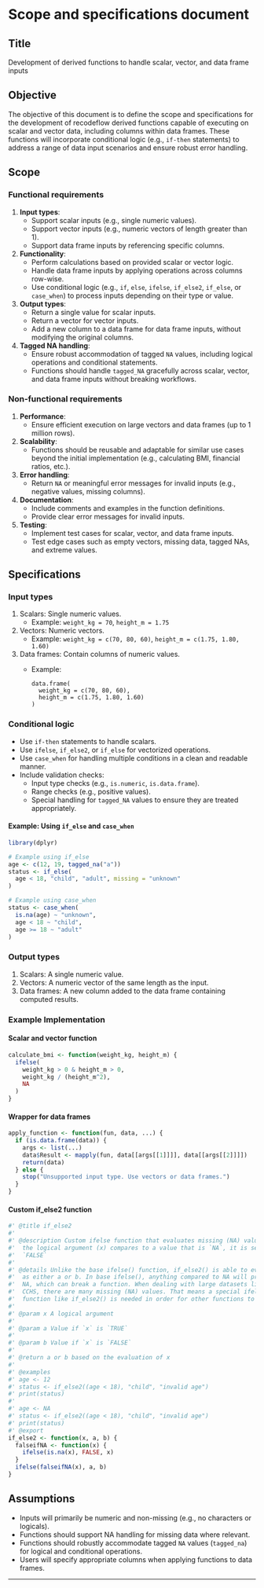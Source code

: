 # Scope and specifications document

## Title
Development of derived functions to handle scalar, vector, and data frame inputs

## Objective
The objective of this document is to define the scope and specifications for the development of recodeflow derived functions capable of executing on scalar and vector data, including columns within data frames. These functions will incorporate conditional logic (e.g., `if-then` statements) to address a range of data input scenarios and ensure robust error handling.

## Scope

### Functional requirements
1. **Input types**:
   - Support scalar inputs (e.g., single numeric values).
   - Support vector inputs (e.g., numeric vectors of length greater than 1).
   - Support data frame inputs by referencing specific columns.

2. **Functionality**:
   - Perform calculations based on provided scalar or vector logic.
   - Handle data frame inputs by applying operations across columns row-wise.
   - Use conditional logic (e.g., `if`, `else`, `ifelse`, `if_else2`, `if_else`, or `case_when`) to process inputs depending on their type or value.

3. **Output types**:
   - Return a single value for scalar inputs.
   - Return a vector for vector inputs.
   - Add a new column to a data frame for data frame inputs, without modifying the original columns.

4. **Tagged NA handling**:
   - Ensure robust accommodation of tagged `NA` values, including logical operations and conditional statements.
   - Functions should handle `tagged_NA` gracefully across scalar, vector, and data frame inputs without breaking workflows.

### Non-functional requirements
1. **Performance**:
   - Ensure efficient execution on large vectors and data frames (up to 1 million rows).
   
2. **Scalability**:
   - Functions should be reusable and adaptable for similar use cases beyond the initial implementation (e.g., calculating BMI, financial ratios, etc.).

3. **Error handling**:
   - Return `NA` or meaningful error messages for invalid inputs (e.g., negative values, missing columns).

4. **Documentation**:
   - Include comments and examples in the function definitions.
   - Provide clear error messages for invalid inputs.

5. **Testing**:
   - Implement test cases for scalar, vector, and data frame inputs.
   - Test edge cases such as empty vectors, missing data, tagged NAs, and extreme values.

## Specifications

### Input types
1. Scalars: Single numeric values.
   - Example: `weight_kg = 70`, `height_m = 1.75`

2. Vectors: Numeric vectors.
   - Example: `weight_kg = c(70, 80, 60)`, `height_m = c(1.75, 1.80, 1.60)`

3. Data frames: Contain columns of numeric values.
   - Example:
     ```
     data.frame(
       weight_kg = c(70, 80, 60),
       height_m = c(1.75, 1.80, 1.60)
     )
     ```

### Conditional logic
- Use `if-then` statements to handle scalars.
- Use `ifelse`, `if_else2`, or `if_else` for vectorized operations.
- Use `case_when` for handling multiple conditions in a clean and readable manner.
- Include validation checks:
  - Input type checks (e.g., `is.numeric`, `is.data.frame`).
  - Range checks (e.g., positive values).
  - Special handling for `tagged_NA` values to ensure they are treated appropriately.

#### Example: Using `if_else` and `case_when`
```r
library(dplyr)

# Example using if_else
age <- c(12, 19, tagged_na("a"))
status <- if_else(
  age < 18, "child", "adult", missing = "unknown"
)

# Example using case_when
status <- case_when(
  is.na(age) ~ "unknown",
  age < 18 ~ "child",
  age >= 18 ~ "adult"
)
```

### Output types
1. Scalars: A single numeric value.
2. Vectors: A numeric vector of the same length as the input.
3. Data frames: A new column added to the data frame containing computed results.

### Example Implementation

#### Scalar and vector function
```r
calculate_bmi <- function(weight_kg, height_m) {
  ifelse(
    weight_kg > 0 & height_m > 0,
    weight_kg / (height_m^2),
    NA
  )
}
```

#### Wrapper for data frames
```r
apply_function <- function(fun, data, ...) {
  if (is.data.frame(data)) {
    args <- list(...)
    data$Result <- mapply(fun, data[[args[[1]]]], data[[args[[2]]]])
    return(data)
  } else {
    stop("Unsupported input type. Use vectors or data frames.")
  }
}
```

#### Custom if_else2 function
```r
#' @title if_else2
#'
#' @description Custom ifelse function that evaluates missing (NA) values. If
#'  the logical argument (x) compares to a value that is `NA`, it is set to
#'  `FALSE`
#'
#' @details Unlike the base ifelse() function, if_else2() is able to evaluate NA
#'  as either a or b. In base ifelse(), anything compared to NA will produce
#'  NA, which can break a function. When dealing with large datasets like the
#'  CCHS, there are many missing (NA) values. That means a special ifelse
#'  function like if_else2() is needed in order for other functions to not break.
#'
#' @param x A logical argument
#'
#' @param a Value if `x` is `TRUE`
#'
#' @param b Value if `x` is `FALSE`
#'
#' @return a or b based on the evaluation of x
#'
#' @examples
#' age <- 12
#' status <- if_else2((age < 18), "child", "invalid age")
#' print(status)
#'
#' age <- NA
#' status <- if_else2((age < 18), "child", "invalid age")
#' print(status)
#' @export
if_else2 <- function(x, a, b) {
  falseifNA <- function(x) {
    ifelse(is.na(x), FALSE, x)
  }
  ifelse(falseifNA(x), a, b)
}
```

## Assumptions
- Inputs will primarily be numeric and non-missing (e.g., no characters or logicals).
- Functions should support NA handling for missing data where relevant.
- Functions should robustly accommodate tagged `NA` values (`tagged_na`) for logical and conditional operations.
- Users will specify appropriate columns when applying functions to data frames.

---


